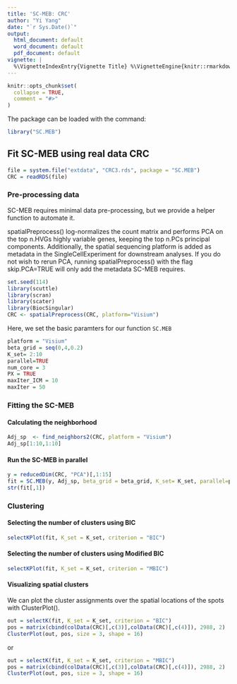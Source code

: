 ---
title: 'SC-MEB: CRC'
author: "Yi Yang"
date: "`r Sys.Date()`"
output:
  html_document: default
  word_document: default
  pdf_document: default
vignette: |
  %\VignetteIndexEntry{Vignette Title} %\VignetteEngine{knitr::rmarkdown} %\VignetteEncoding{UTF-8}
---

```{r setup, include = FALSE}
knitr::opts_chunk$set(
  collapse = TRUE,
  comment = "#>"
)
```
The package can be loaded with the command:
```{r}
library("SC.MEB")
```


## Fit SC-MEB using real data CRC
```{r message=FALSE, warning=FALSE}
file = system.file("extdata", "CRC3.rds", package = "SC.MEB")
CRC = readRDS(file)
```

### Pre-processing data
SC-MEB requires minimal data pre-processing, but we provide a helper function to automate it.

spatialPreprocess() log-normalizes the count matrix and performs PCA on the top n.HVGs highly variable genes, keeping the top n.PCs principal components. Additionally, the spatial sequencing platform is added as metadata in the SingleCellExperiment for downstream analyses. If you do not wish to rerun PCA, running spatialPreprocess() with the flag skip.PCA=TRUE will only add the metadata SC-MEB requires.

```{r message=FALSE, warning=FALSE}
set.seed(114)
library(scuttle)
library(scran)
library(scater)
library(BiocSingular)
CRC <- spatialPreprocess(CRC, platform="Visium")
```
Here, we set the basic paramters for our function `SC.MEB`
```{r}
platform = "Visium"
beta_grid = seq(0,4,0.2)
K_set= 2:10
parallel=TRUE
num_core = 3
PX = TRUE
maxIter_ICM = 10
maxIter = 50
```

### Fitting the SC-MEB
#### Calculating the neighborhood
```{r message=FALSE, warning=FALSE}
Adj_sp  <- find_neighbors2(CRC, platform = "Visium")
Adj_sp[1:10,1:10]
```

#### Run the SC-MEB in parallel
```{r message=FALSE, warning=FALSE}
y = reducedDim(CRC, "PCA")[,1:15]
fit = SC.MEB(y, Adj_sp, beta_grid = beta_grid, K_set= K_set, parallel=parallel, num_core = num_core, PX = PX, maxIter_ICM=maxIter_ICM, maxIter=maxIter)
str(fit[,1])
```

### Clustering
#### Selecting the number of clusters using BIC
```{r message=FALSE, warning=FALSE}
selectKPlot(fit, K_set = K_set, criterion = "BIC")
```

#### Selecting the number of clusters using Modified BIC
```{r message=FALSE, warning=FALSE}
selectKPlot(fit, K_set = K_set, criterion = "MBIC")
```

#### Visualizing spatial clusters
We can plot the cluster assignments over the spatial locations of the spots with ClusterPlot().
```{r message=FALSE, warning=FALSE}
out = selectK(fit, K_set = K_set, criterion = "BIC")
pos = matrix(cbind(colData(CRC)[,c(3)],colData(CRC)[,c(4)]), 2988, 2)
ClusterPlot(out, pos, size = 3, shape = 16)
```
or
```{r message=FALSE, warning=FALSE}
out = selectK(fit, K_set = K_set, criterion = "MBIC")
pos = matrix(cbind(colData(CRC)[,c(3)],colData(CRC)[,c(4)]), 2988, 2)
ClusterPlot(out, pos, size = 3, shape = 16)
```
